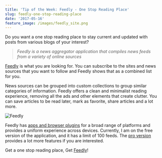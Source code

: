 ```yaml
---
title: 'Tip of the Week: Feedly - One Stop Reading Place'
slug: feedly-one-stop-reading-place
date: '2017-05-16'
feature_image: /images/feedly_site.png
---
```

Do you want a one stop reading place to stay current and updated with posts from various blogs of your interest?

> _Feedly is a news aggregator application that compiles news feeds from a variety of online sources_

[Feedly](https://feedly.com/) is what you are looking for. You can subscribe to the sites and news sources that you want to follow and Feedly shows that as a combined list for you.

News sources can be grouped into custom collections to group similar categories of information. Feedly offers a clean and minimalist reading experience, removing all the ads and other elements that create clutter. You can save articles to be read later, mark as favorite, share articles and a lot more.

![Feedly](/images/feedly_site.png)

Feedly has [apps and browser plugins](https://feedly.com/apps.html) for a broad range of platforms and provides a uniform experience across devices. Currently, I am on the free version of the application, and it has a limit of 100 feeds. The [pro version](https://feedly.com/i/pro/) provides a lot more features if you are interested.

Get a one stop reading place, Get [Feedly](https://feedly.com/)!
